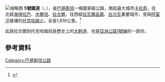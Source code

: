[[File:Pakistan_N5.svg|缩略图]]
'''5號國道'''（{{lang|en|National Highway 5}}、{{lang|ur|قومی شاہراہ 5}}），是[[巴基斯坦|巴基斯坦]]一條國家級公路，南起最大城市[[卡拉奇|卡拉奇]]，往北經[[海得拉巴_(巴基斯坦)|海得拉巴]]、[[木爾坦|木爾坦]]、[[拉合爾|拉合爾]]，往西經[[拉瓦爾品第|拉瓦爾品第]]、[[白沙瓦|白沙瓦]]重要城市，至與[[阿富汗|阿富汗]]接壤的[[托克哈姆|托克哈姆]]止。全長1,819公里。<ref>{{Cite web |url=http://nha.gov.pk/nha-highways/ |title=NHA Highways |accessdate=2015-04-22 |archive-date=2015-04-26 |archive-url=https://web.archive.org/web/20150426042038/http://nha.gov.pk/nha-highways/ |dead-url=yes }}</ref>

此路拉合爾到托克哈姆段是歷史上的[[大幹道|大幹道]]、也是[[亞洲公路1號線|亞洲公路1號線]]的一部份。
==參考資料==
{{reflist}}
[[Category:巴基斯坦公路|Category:巴基斯坦公路]]